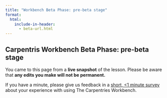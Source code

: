 ```yaml
---
title: "Workbench Beta Phase: pre-beta stage"
format:
  html:
    include-in-header:
      - beta-url.html
---
```


## Carpentris Workbench Beta Phase: **pre-beta stage**

You came to this page from a **live snapshot** of the lesson. Please be aware
that **any edits you make will not be permanent.**

If you have a minute, please give us feedback in a 
[short, <1 minute survey](https://carpentries.typeform.com/to/KRBl4IZM)
about your experience with using The Carpentries Workbench.

::: edit-url

:::
